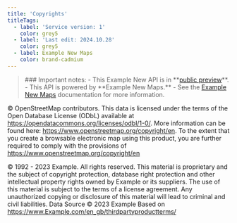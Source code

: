 ```yaml
---
title: 'Copyrights'
titleTags:
  - label: 'Service version: 1'
    color: grey5
  - label: 'Last edit: 2024.10.28'
    color: grey5
  - label: Example New Maps
    color: brand-cadmium
---
```


<Blockquote type="announcement" hasIcon>
### Important notes:
- This Example New API is in **<a href="https://developer.Example.com/public-preview">public preview</a>**.
- This API is powered by **Example New Maps.**
- See the <a href="/Example-new-maps/documentation/introduction">Example New Maps</a> documentation for more information.
</Blockquote>  


© OpenStreetMap contributors. This data is licensed under the terms of the 
Open Database License (ODbL) available at 
https://opendatacommons.org/licenses/odbl/1-0/. More information can be 
found here: https://www.openstreetmap.org/copyright/en. To the extent that 
you create a browsable electronic map using this product, you are further 
required to comply with the provisions of 
https://www.openstreetmap.org/copyright/en


© 1992 - 2023 Example. All rights reserved. This material is proprietary 
and the subject of copyright protection, database right protection and 
other intellectual property rights owned by Example or its suppliers. The 
use of this material is subject to the terms of a license agreement. Any 
unauthorized copying or disclosure of this material will lead to criminal 
and civil liabilities. 
Data Source © 2023 Example 
Based on https://www.Example.com/en_gb/thirdpartyproductterms/
